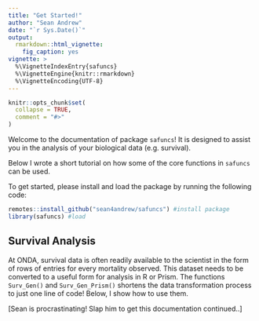 ```yaml
---
title: "Get Started!"
author: "Sean Andrew"
date: "`r Sys.Date()`"
output: 
  rmarkdown::html_vignette:
    fig_caption: yes
vignette: >
  %\VignetteIndexEntry{safuncs}
  %\VignetteEngine{knitr::rmarkdown}
  %\VignetteEncoding{UTF-8}
---
```


```r
knitr::opts_chunk$set(
  collapse = TRUE,
  comment = "#>"
)
```

Welcome to the documentation of package `safuncs`! It is designed to assist you in the analysis of your biological data (e.g. survival).

Below I wrote a short tutorial on how some of the core functions in `safuncs` can be used.

To get started, please install and load the package by running the following code:
```r
remotes::install_github("sean4andrew/safuncs") #install package
library(safuncs) #load
```

## Survival Analysis

At ONDA, survival data is often readily available to the scientist in the form of rows of entries for every mortality observed. This dataset needs to be converted to a useful form for analysis in R or Prism. The functions `Surv_Gen()` and `Surv_Gen_Prism()` shortens the data transformation process to just one line of code! Below, I show how to use them.

[Sean is procrastinating! Slap him to get this documentation continued..]
